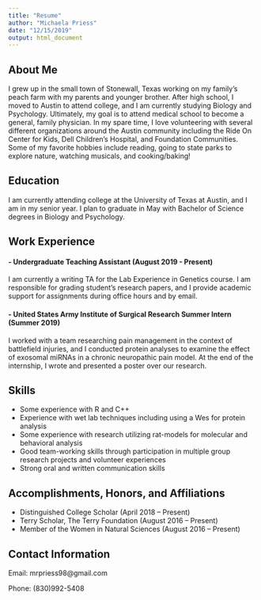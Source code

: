 ```yaml
---
title: "Resume"
author: "Michaela Priess"
date: "12/15/2019"
output: html_document
---
```


## About Me

I grew up in the small town of Stonewall, Texas working on my family's peach farm with my parents and younger brother. After high school, I moved to Austin to attend college, and I am currently studying Biology and Psychology. Ultimately, my goal is to attend medical school to become a general, family physician. In my spare time, I love volunteering with several different organizations around the Austin community including the Ride On Center for Kids, Dell Children's Hospital, and Foundation Communities. Some of my favorite hobbies include reading, going to state parks to explore nature, watching musicals, and cooking/baking!

## Education

I am currently attending college at the University of Texas at Austin, and I am in my senior year. I plan to graduate in May with Bachelor of Science degrees in Biology and Psychology.

## Work Experience

#### - Undergraduate Teaching Assistant (August 2019 - Present)

I am currently a writing TA for the Lab Experience in Genetics course. I am responsible for grading student's research papers, and I provide academic support for assignments during office hours and by email.

#### - United States Army Institute of Surgical Research Summer Intern (Summer 2019)

I worked with a team researching pain management in the context of battlefield injuries, and I conducted protein analyses to examine the effect of exosomal miRNAs in a chronic neuropathic pain model. At the end of the internship, I wrote and presented a poster over our research.

## Skills

- Some experience with R and C++
- Experience with wet lab techniques including using a Wes for protein analysis
- Some experience with research utilizing rat-models for molecular and behavioral analysis
- Good team-working skills through participation in multiple group research projects and volunteer experiences
- Strong oral and written communication skills

## Accomplishments, Honors, and Affiliations

- Distinguished College Scholar (April 2018 – Present)
- Terry Scholar, The Terry Foundation (August 2016 – Present)
- Member of the Women in Natural Sciences (August 2016 – Present)

## Contact Information

Email: mrpriess98@gmail.com

Phone: (830)992-5408








